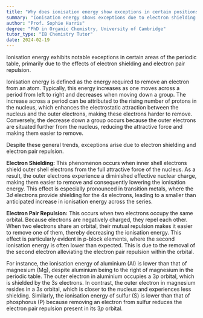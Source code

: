 ```yaml
---
title: "Why does ionisation energy show exceptions in certain positions in the periodic table?"
summary: "Ionisation energy shows exceptions due to electron shielding and electron pair repulsion in certain positions in the periodic table."
author: "Prof. Sophie Harris"
degree: "PhD in Organic Chemistry, University of Cambridge"
tutor_type: "IB Chemistry Tutor"
date: 2024-02-19
---
```


Ionisation energy exhibits notable exceptions in certain areas of the periodic table, primarily due to the effects of electron shielding and electron pair repulsion.

Ionisation energy is defined as the energy required to remove an electron from an atom. Typically, this energy increases as one moves across a period from left to right and decreases when moving down a group. The increase across a period can be attributed to the rising number of protons in the nucleus, which enhances the electrostatic attraction between the nucleus and the outer electrons, making these electrons harder to remove. Conversely, the decrease down a group occurs because the outer electrons are situated further from the nucleus, reducing the attractive force and making them easier to remove.

Despite these general trends, exceptions arise due to electron shielding and electron pair repulsion. 

**Electron Shielding:** This phenomenon occurs when inner shell electrons shield outer shell electrons from the full attractive force of the nucleus. As a result, the outer electrons experience a diminished effective nuclear charge, making them easier to remove and consequently lowering the ionisation energy. This effect is especially pronounced in transition metals, where the $3d$ electrons provide shielding for the $4s$ electrons, leading to a smaller than anticipated increase in ionisation energy across the series.

**Electron Pair Repulsion:** This occurs when two electrons occupy the same orbital. Because electrons are negatively charged, they repel each other. When two electrons share an orbital, their mutual repulsion makes it easier to remove one of them, thereby decreasing the ionisation energy. This effect is particularly evident in p-block elements, where the second ionisation energy is often lower than expected. This is due to the removal of the second electron alleviating the electron pair repulsion within the orbital.

For instance, the ionisation energy of aluminium ($\text{Al}$) is lower than that of magnesium ($\text{Mg}$), despite aluminium being to the right of magnesium in the periodic table. The outer electron in aluminium occupies a $3p$ orbital, which is shielded by the $3s$ electrons. In contrast, the outer electron in magnesium resides in a $3s$ orbital, which is closer to the nucleus and experiences less shielding. Similarly, the ionisation energy of sulfur ($\text{S}$) is lower than that of phosphorus ($\text{P}$) because removing an electron from sulfur reduces the electron pair repulsion present in its $3p$ orbital.
    